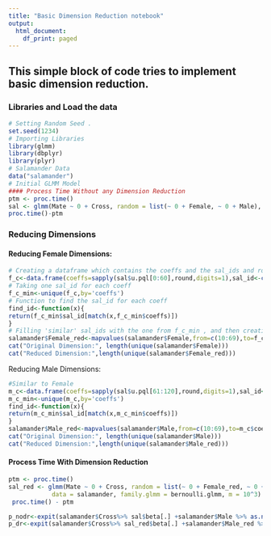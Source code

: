 ```yaml
---
title: "Basic Dimension Reduction notebook"
output:
  html_document:
    df_print: paged
---
```


## This simple block of code tries to implement basic dimension reduction.

### Libraries and Load the data
```r
# Setting Random Seed .
set.seed(1234)
# Importing Libraries
library(glmm)
library(dbplyr)
library(plyr)
# Salamander Data
data("salamander")
# Initial GLMM Model
#### Process Time Without any Dimension Reduction
ptm <- proc.time()
sal <- glmm(Mate ~ 0 + Cross, random = list(~ 0 + Female, ~ 0 + Male), varcomps.names = c("F", "M"), data = salamander, family.glmm = bernoulli.glmm, m = 10^3)
proc.time()-ptm
```
### Reducing Dimensions
#### Reducing Female Dimensions:

```r
# Creating a dataframe which contains the coeffs and the sal_ids and rounding the coeffs to 1 decimal digit
f_c<-data.frame(coeffs=sapply(sal$u.pql[0:60],round,digits=1),sal_id<-c(10:69))
# Taking one sal_id for each coeff
f_c_min<-unique(f_c,by='coeffs')
# Function to find the sal_id for each coeff
find_id<-function(x){
return(f_c_min$sal_id[match(x,f_c_min$coeffs)])
}
# Filling 'similar' sal_ids with the one from f_c_min , and then creating a new Female_red column in the dataset
salamander$Female_red<-mapvalues(salamander$Female,from=c(10:69),to=f_c$coeffs%>%sapply(find_id))
cat("Original Dimension:", length(unique(salamander$Female)))
cat("Reduced Dimension:",length(unique(salamander$Female_red)))
```
Reducing Male Dimensions:
```r
#Similar to Female
m_c<-data.frame(coeffs=sapply(sal$u.pql[61:120],round,digits=1),sal_id<-c(10:69))
m_c_min<-unique(m_c,by='coeffs')
find_id<-function(x){
return(m_c_min$sal_id[match(x,m_c_min$coeffs)])
}
salamander$Male_red<-mapvalues(salamander$Male,from=c(10:69),to=m_c$coeffs%>%sapply(find_id))
cat("Original Dimension:", length(unique(salamander$Male)))
cat("Reduced Dimension:",length(unique(salamander$Male_red)))
```

#### Process Time With Dimension Reduction

```r
ptm <- proc.time()
sal_red <- glmm(Mate ~ 0 + Cross, random = list(~ 0 + Female_red, ~ 0 + Male_red), varcomps.names = c("F", "M"),
            data = salamander, family.glmm = bernoulli.glmm, m = 10^3)
 proc.time() - ptm
```
```r
p_nodr<-expit(salamander$Cross%>% sal$beta[.] +salamander$Male %>% as.numeric() %>% sal$u.pql[61:120][.]  + salamander$Female %>% as.numeric() %>% sal$u.pql[0:60][.])
p_dr<-expit(salamander$Cross%>% sal_red$beta[.] +salamander$Male_red %>% as.numeric() %>% sal_red$u.pql[26:50][.]  + salamander$Female_red %>% as.numeric() %>% sal_red$u.pql[0:25][.])
```



